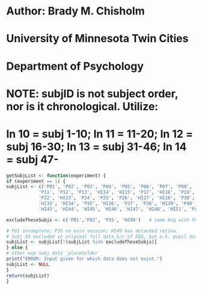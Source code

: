 # Author: Brady M. Chisholm
# University of Minnesota Twin Cities
# Department of Psychology

# NOTE: subjID is not subject order, nor is it chronological. Utilize: 
# ln 10 = subj 1-10; ln 11 = 11-20; ln 12 = subj 16-30; ln 13 = subj 31-46; ln 14 = subj 47-
```r
getSubjList <- function(experiment) {
if (experiment == 1) {
subjList <- c('P01', 'P02', 'P03', 'P04', 'P05', 'P06', 'P07', 'P08', 'P09', 'P10',
            'P11', 'P12', 'P13', 'HI14', 'HI15', 'P17', 'HI18', 'P19', 'HI20', 'HI21',
            'P22', 'HI23', 'P24', 'P25', 'P26', 'HI27', 'HI28', 'P30', 'P31', 'P32',
            'HI33', 'HI34', 'P35', 'HI36', 'P37', 'P38', 'HI39', 'P40', 'HI41', 'HI42',
            'HI43', 'HI44', 'HI45', 'HI46', 'HI47', 'HI48', 'HI51', 'P41', 'HI50', 'HI52')

excludeTheseSubjs <- c('P01','P02', 'P35', 'HI49')   # some bug with P02 subjID data, exclude for now 

# P01 incomplete; P35 no main session; HI49 has detached retina.
# Subj XX excluded in original full data b/c of EEG, but o.k. pupil data.
subjList <- subjList[!(subjList %in% excludeTheseSubjs)]
} else {
# other exp subj data `placeholder`
print("ERROR: Input given for which data does not exist.")
subjList <- NULL
}
return(subjList)
}
```

